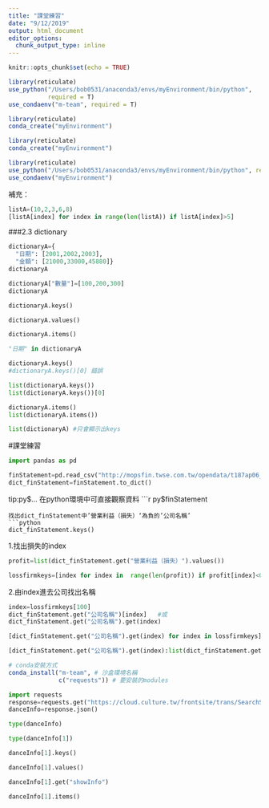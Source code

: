 ```yaml
---
title: "課堂練習"
date: "9/12/2019"
output: html_document
editor_options: 
  chunk_output_type: inline
---
```


```r
knitr::opts_chunk$set(echo = TRUE)

library(reticulate)
use_python("/Users/bob0531/anaconda3/envs/myEnvironment/bin/python",
           required = T)
use_condaenv("m-team", required = T)
```

```r
library(reticulate)
conda_create("myEnvironment")
```

```r
library(reticulate)
conda_create("myEnvironment")

library(reticulate)
use_python("/Users/bob0531/anaconda3/envs/myEnvironment/bin/python", required = T)
use_condaenv("myEnvironment")
```

補充：
```python
listA=(10,2,3,6,8)
[listA[index] for index in range(len(listA)) if listA[index]>5]
```

###2.3 dictionary
```python
dictionaryA={
  "日期": [2001,2002,2003],
  "金額": [21000,33000,45880]}
dictionaryA

dictionaryA["數量"]=[100,200,300]
dictionaryA
```

```python
dictionaryA.keys()
```

```python
dictionaryA.values()
```

```python
dictionaryA.items()
```

```python
"日期" in dictionaryA
```

```python
dictionaryA.keys()
#dictionaryA.keys()[0] 錯誤

list(dictionaryA.keys())
list(dictionaryA.keys())[0]
```

```python
dictionaryA.items()
list(dictionaryA.items())
```

```python
list(dictionaryA) #只會顯示出keys
```

#課堂練習
```python
import pandas as pd

finStatement=pd.read_csv("http://mopsfin.twse.com.tw/opendata/t187ap06_O_ci.csv")
dict_finStatement=finStatement.to_dict()
```

tip:py$... 在python環境中可直接觀察資料
```r
py$finStatement
```
找出dict_finStatement中’營業利益（損失）‘為負的’公司名稱’
```python
dict_finStatement.keys()
```
1.找出損失的index
```python
profit=list(dict_finStatement.get("營業利益（損失）").values())

lossfirmkeys=[index for index in  range(len(profit)) if profit[index]<0]

```

2.由index進去公司找出名稱
```python
index=lossfirmkeys[100]
dict_finStatement.get("公司名稱")[index]   #或
dict_finStatement.get("公司名稱").get(index)

[dict_finStatement.get("公司名稱").get(index) for index in lossfirmkeys]

```

```python
[dict_finStatement.get("公司名稱").get(index):list(dict_finStatement.get("營業利益（損失）").value())[index] for index in losslossfirmkeys()]
```





```r
# conda安裝方式
conda_install("m-team", # 沙盒環境名稱
              c("requests")) # 要安裝的modules
```

```python
import requests
response=requests.get("https://cloud.culture.tw/frontsite/trans/SearchShowAction.do?method=doFindTypeJ&category=3")
danceInfo=response.json()
```

```python
type(danceInfo)
```

```python
type(danceInfo[1])
```

```python
danceInfo[1].keys()
```

```python
danceInfo[1].values()
```

```python
danceInfo[1].get("showInfo")
```

```python
danceInfo[1].items()
```










